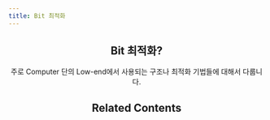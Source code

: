 ---
title: Bit 최적화
---

<Header />

## Bit 최적화?

주로 Computer 단의 Low-end에서 사용되는 구조나 최적화 기법들에 대해서 다룹니다.

## Related Contents

<RelatedWritings />
